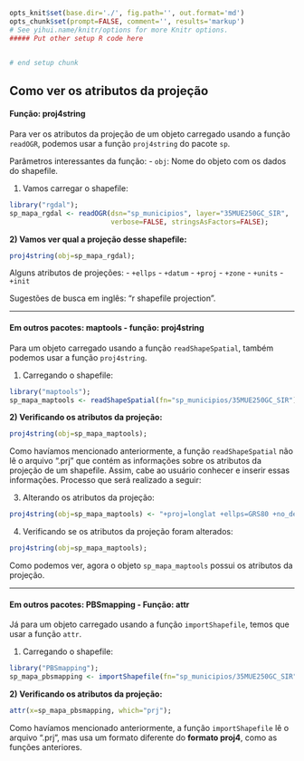 ```r
opts_knit$set(base.dir='./', fig.path='', out.format='md')
opts_chunk$set(prompt=FALSE, comment='', results='markup')
# See yihui.name/knitr/options for more Knitr options.
##### Put other setup R code here


# end setup chunk
```

## Como ver os atributos da projeção

#### Função: proj4string

Para ver os atributos da projeção de um objeto carregado usando a função `readOGR`, podemos usar a função `proj4string` do pacote `sp`.

Parâmetros interessantes da função: 
- `obj`: Nome do objeto com os dados do shapefile.

1) Vamos carregar o shapefile:
```r
library("rgdal");
sp_mapa_rgdal <- readOGR(dsn="sp_municipios", layer="35MUE250GC_SIR", 
                         verbose=FALSE, stringsAsFactors=FALSE);
```

**2) Vamos ver qual a projeção desse shapefile:**
```r
proj4string(obj=sp_mapa_rgdal);
```

Alguns atributos de projeções:
- `+ellps`
- `+datum`
- `+proj`
- `+zone`
- `+units`
- `+init`

Sugestões de busca em inglês: "r shapefile projection".

***

#### Em outros pacotes: maptools - função: proj4string

Para um objeto carregado usando a função `readShapeSpatial`, também podemos usar a função `proj4string`.

1) Carregando o shapefile:
```r
library("maptools");
sp_mapa_maptools <- readShapeSpatial(fn="sp_municipios/35MUE250GC_SIR");
```

**2) Verificando os atributos da projeção:**
```r
proj4string(obj=sp_mapa_maptools);
```
Como havíamos mencionado anteriormente, a função `readShapeSpatial` não lê o arquivo ".prj" que contém as informações sobre os atributos da projeção de um shapefile. Assim, cabe ao usuário conhecer e inserir essas informações. Processo que será realizado a seguir:

3) Alterando os atributos da projeção:
```r
proj4string(obj=sp_mapa_maptools) <- "+proj=longlat +ellps=GRS80 +no_defs";
```

4) Verificando se os atributos da projeção foram alterados:
```r
proj4string(obj=sp_mapa_maptools);
```
Como podemos ver, agora o objeto `sp_mapa_maptools` possui os atributos da projeção.

****

#### Em outros pacotes: PBSmapping - Função: attr

Já para um objeto carregado usando a função `importShapefile`, temos que usar a função `attr`.

1) Carregando o shapefile:
```r
library("PBSmapping");
sp_mapa_pbsmapping <- importShapefile(fn="sp_municipios/35MUE250GC_SIR", readDBF=TRUE);
```

**2) Verificando os atributos da projeção:**
```r
attr(x=sp_mapa_pbsmapping, which="prj");
```
Como havíamos mencionado anteriormente, a função `importShapefile` lê o arquivo ".prj", mas usa um formato diferente do **formato proj4**, como as funções anteriores.

